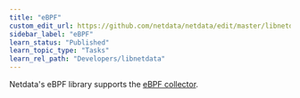 ```yaml
---
title: "eBPF"
custom_edit_url: https://github.com/netdata/netdata/edit/master/libnetdata/ebpf/README.md
sidebar_label: "eBPF"
learn_status: "Published"
learn_topic_type: "Tasks"
learn_rel_path: "Developers/libnetdata"
---
```



Netdata's eBPF library supports the [eBPF collector](/docs/nightly/references/collectors-references/system-metrics/kernel-traces-metrics-ebpf).

